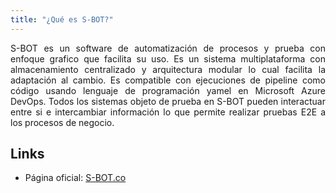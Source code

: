 ```yaml
---
title: "¿Qué es S-BOT?"
---
```


<p style="text-align: justify;"> S-BOT es un software de automatización de procesos y prueba con enfoque grafico que facilita su uso.
Es un sistema multiplataforma con almacenamiento centralizado y arquitectura modular lo cual facilita la adaptación al cambio.
Es compatible con ejecuciones de pipeline como código usando lenguaje de programación yamel en Microsoft Azure DevOps.
Todos los sistemas objeto de prueba en S-BOT pueden interactuar entre si e intercambiar información lo que permite realizar pruebas E2E a los procesos de negocio. </p>

## Links

* Página oficial: [S-BOT.co](https://sbot.co)